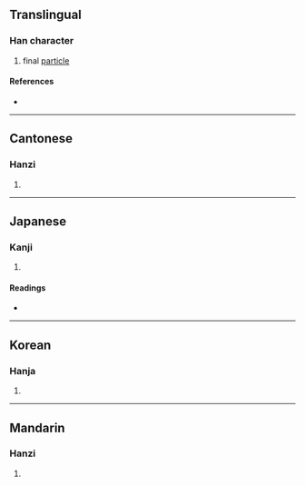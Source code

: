 {{also|唹}}
{{character info/new}}
==Translingual==

===Han character===
{{Han char|rn=30|rad=口|as=08|sn=11|four=60027|canj=RYIB|ids=⿰口育}}

# final [[particle]]

====References====
* {{Han ref|kx=0194.010|dkj=03772|dj=0414.080|hdz=10645.100|uh=5537|ud=21815|bh=ADF2|bd=44530}}

----

==Cantonese==

===Hanzi===
{{yue-hanzi|jyut=[[jo1]]|y=yo1}}

# {{defn|lang=yue|sort=口08}}

----

==Japanese==

===Kanji===
{{ja-kanji|grade=|rs=口08}}

# {{defn|lang=ja|sort=口08}}

====Readings====
* {{ja-readings|on=[[よ]] (yo)|kun=[[わらう]] (warau)}}

----

==Korean==

===Hanja===
{{ko-hanja|hangeul=육|rv=yuk|mr=yuk}}

# {{defn|lang=ko|sort=口08}}

----

==Mandarin==

===Hanzi===
{{cmn-hanzi|pin=[[yō]] ([[yo1]])|wg=yo<sup>1</sup>}}

# {{defn|lang=cmn|sort=口08}}
